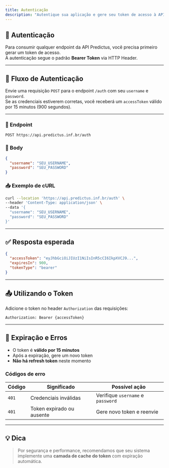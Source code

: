 ```yaml
---
title: Autenticação
description: "Autentique sua aplicação e gere seu token de acesso à API da Predictus"
---
```


## 🔐 Autenticação

Para consumir qualquer endpoint da API Predictus, você precisa primeiro gerar um token de acesso.  
A autenticação segue o padrão **Bearer Token** via HTTP Header.

---

## 🎯 Fluxo de Autenticação

Envie uma requisição `POST` para o endpoint `/auth` com seu `username` e `password`.  
Se as credenciais estiverem corretas, você receberá um `accessToken` válido por 15 minutos (900 segundos).

---

### 🔄 Endpoint

```
POST https://api.predictus.inf.br/auth
```

### 🧾 Body

```json
{
  "username": "SEU_USERNAME",
  "password": "SEU_PASSWORD"
}
```

### 📥 Exemplo de cURL

```bash
curl --location 'https://api.predictus.inf.br/auth' \
--header 'Content-Type: application/json' \
--data '{
  "username": "SEU_USERNAME",
  "password": "SEU_PASSWORD"
}'
```

---

## ✅ Resposta esperada

```json
{
  "accessToken": "eyJhbGciOiJIUzI1NiIsInR5cCI6IkpXVCJ9...",
  "expiresIn": 900,
  "tokenType": "bearer"
}
```

---

## 📤 Utilizando o Token

Adicione o token no header `Authorization` das requisições:

```http
Authorization: Bearer {accessToken}
```

---

## 🚫 Expiração e Erros

- O token é **válido por 15 minutos**
- Após a expiração, gere um novo token
- **Não há refresh token** neste momento

### Códigos de erro

| Código | Significado                               | Possível ação                     |
|--------|-------------------------------------------|-----------------------------------|
| `401`  | Credenciais inválidas                     | Verifique `username` e `password` |
| `401`  | Token expirado ou ausente                 | Gere novo token e reenvie         |

---

## 💡 Dica

> Por segurança e performance, recomendamos que seu sistema implemente uma **camada de cache do token** com expiração automática.
